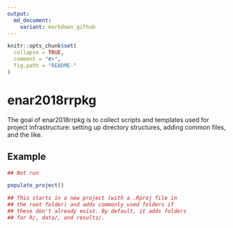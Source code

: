 ```yaml
---
output:
  md_document:
    variant: markdown_github
---
```


<!-- README.md is generated from README.Rmd. Please edit that file -->

```r
knitr::opts_chunk$set(
  collapse = TRUE,
  comment = "#>",
  fig.path = "README-"
)
```

# enar2018rrpkg

The goal of enar2018rrpkg is to collect scripts and 
templates used for project infrastructure: setting
up directory structures, adding common files, and
the like. 

## Example

```r

## Not run

populate_project()

## This starts in a new project (with a .Rproj file in
## the root folder) and adds commonly used folders if 
## these don't already exist. By default, it adds folders
## for R/, data/, and results/.

```
